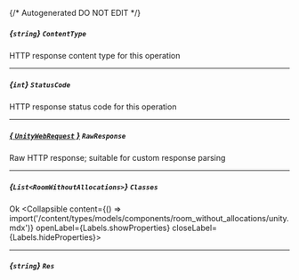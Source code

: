 {/* Autogenerated DO NOT EDIT  */}

##### *{`string`}* `ContentType`
HTTP response content type for this operation

---
##### *{`int`}* `StatusCode`
HTTP response status code for this operation

---
##### [*{ `UnityWebRequest` }*](https://docs.unity3d.com/2021.3/Documentation/ScriptReference/Networking.UnityWebRequest.html) `RawResponse`
Raw HTTP response; suitable for custom response parsing

---
##### *{`List<RoomWithoutAllocations>`}* `Classes`
Ok
<Collapsible content={() => import('/content/types/models/components/room_without_allocations/unity.mdx')} openLabel={Labels.showProperties} closeLabel={Labels.hideProperties}>
</Collapsible>

---
##### *{`string`}* `Res`


